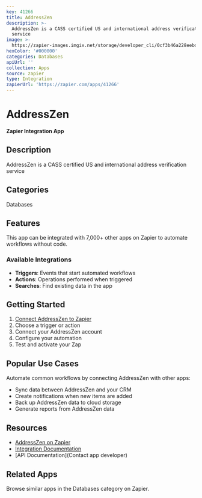```yaml
---
key: 41266
title: AddressZen
description: >-
  AddressZen is a CASS certified US and international address verification
  service
image: >-
  https://zapier-images.imgix.net/storage/developer_cli/0cf3b46a228eebd36d85952d42f14217.png?auto=format%2Ccompress&ixlib=python-3.0.0&q=50
hexColor: '#000000'
categories: Databases
apiUrl: ''
collection: Apps
source: zapier
type: Integration
zapierUrl: 'https://zapier.com/apps/41266'
---
```

# AddressZen

**Zapier Integration App**

## Description

AddressZen is a CASS certified US and international address verification service

## Categories

Databases

## Features

This app can be integrated with 7,000+ other apps on Zapier to automate workflows without code.

### Available Integrations

- **Triggers**: Events that start automated workflows
- **Actions**: Operations performed when triggered
- **Searches**: Find existing data in the app

## Getting Started

1. [Connect AddressZen to Zapier](https://zapier.com/apps/41266)
2. Choose a trigger or action
3. Connect your AddressZen account
4. Configure your automation
5. Test and activate your Zap

## Popular Use Cases

Automate common workflows by connecting AddressZen with other apps:

- Sync data between AddressZen and your CRM
- Create notifications when new items are added
- Back up AddressZen data to cloud storage
- Generate reports from AddressZen data

## Resources

- [AddressZen on Zapier](https://zapier.com/apps/41266)
- [Integration Documentation](https://zapier.com/apps/41266/integrations)
- [API Documentation](Contact app developer)

## Related Apps

Browse similar apps in the Databases category on Zapier.

